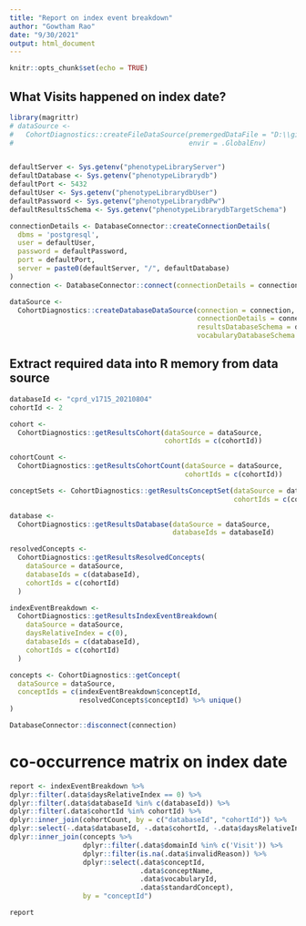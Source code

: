 ```yaml
---
title: "Report on index event breakdown"
author: "Gowtham Rao"
date: "9/30/2021"
output: html_document
---
```


```r
knitr::opts_chunk$set(echo = TRUE)
```

## What Visits happened on index date?


```r
library(magrittr)
# dataSource <-
#   CohortDiagnostics::createFileDataSource(premergedDataFile = "D:\\git\\github\\gowthamrao\\CohortDiagnostics\\CohortDiagnostics\\inst\\shiny\\DiagnosticsExplorer\\data\\PreMerged.RData",
#                                           envir = .GlobalEnv)


defaultServer <- Sys.getenv("phenotypeLibraryServer")
defaultDatabase <- Sys.getenv("phenotypeLibrarydb")
defaultPort <- 5432
defaultUser <- Sys.getenv("phenotypeLibrarydbUser")
defaultPassword <- Sys.getenv("phenotypeLibrarydbPw")
defaultResultsSchema <- Sys.getenv("phenotypeLibrarydbTargetSchema")

connectionDetails <- DatabaseConnector::createConnectionDetails(
  dbms = 'postgresql',
  user = defaultUser,
  password = defaultPassword,
  port = defaultPort,
  server = paste0(defaultServer, "/", defaultDatabase)
)
connection <- DatabaseConnector::connect(connectionDetails = connectionDetails)

dataSource <-
  CohortDiagnostics::createDatabaseDataSource(connection = connection,
                                              connectionDetails = connectionDetails, 
                                              resultsDatabaseSchema = defaultResultsSchema, 
                                              vocabularyDatabaseSchema = defaultResultsSchema)
```

## Extract required data into R memory from data source

```r

databaseId <- "cprd_v1715_20210804"
cohortId <- 2

cohort <-
  CohortDiagnostics::getResultsCohort(dataSource = dataSource, 
                                      cohortIds = c(cohortId))

cohortCount <- 
  CohortDiagnostics::getResultsCohortCount(dataSource = dataSource,
                                           cohortIds = c(cohortId))

conceptSets <- CohortDiagnostics::getResultsConceptSet(dataSource = dataSource,
                                                       cohortIds = c(cohortId))

database <-
  CohortDiagnostics::getResultsDatabase(dataSource = dataSource, 
                                        databaseIds = databaseId)

resolvedConcepts <-
  CohortDiagnostics::getResultsResolvedConcepts(
    dataSource = dataSource,
    databaseIds = c(databaseId),
    cohortIds = c(cohortId)
  )

indexEventBreakdown <-
  CohortDiagnostics::getResultsIndexEventBreakdown(
    dataSource = dataSource,
    daysRelativeIndex = c(0),
    databaseIds = c(databaseId),
    cohortIds = c(cohortId)
  )

concepts <- CohortDiagnostics::getConcept(
  dataSource = dataSource,
  conceptIds = c(indexEventBreakdown$conceptId,
                 resolvedConcepts$conceptId) %>% unique()
)

DatabaseConnector::disconnect(connection)
```

# co-occurrence matrix on index date

```r
report <- indexEventBreakdown %>% 
dplyr::filter(.data$daysRelativeIndex == 0) %>% 
dplyr::filter(.data$databaseId %in% c(databaseId)) %>% 
dplyr::filter(.data$cohortId %in% cohortId) %>% 
dplyr::inner_join(cohortCount, by = c("databaseId", "cohortId")) %>% 
dplyr::select(-.data$databaseId, -.data$cohortId, -.data$daysRelativeIndex) %>% 
dplyr::inner_join(concepts %>% 
                  dplyr::filter(.data$domainId %in% c('Visit')) %>% 
                  dplyr::filter(is.na(.data$invalidReason)) %>% 
                  dplyr::select(.data$conceptId, 
                                .data$conceptName,
                                .data$vocabularyId,
                                .data$standardConcept),
                  by = "conceptId")
```

```r
report
```
